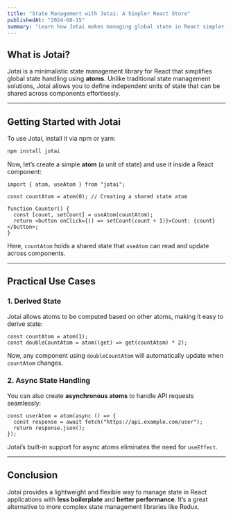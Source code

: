 ```yaml
---
title: "State Management with Jotai: A Simpler React Store"
publishedAt: "2024-08-15"
summary: "Learn how Jotai makes managing global state in React simpler with atoms, derived state, and async handling."
---
```


## What is Jotai?

Jotai is a minimalistic state management library for React that simplifies global state handling using **atoms**. Unlike traditional state management solutions, Jotai allows you to define independent units of state that can be shared across components effortlessly.

---

## Getting Started with Jotai

To use Jotai, install it via npm or yarn:

```sh
npm install jotai
```

Now, let’s create a simple **atom** (a unit of state) and use it inside a React component:

```tsx
import { atom, useAtom } from "jotai";

const countAtom = atom(0); // Creating a shared state atom

function Counter() {
  const [count, setCount] = useAtom(countAtom);
  return <button onClick={() => setCount(count + 1)}>Count: {count}</button>;
}
```

Here, `countAtom` holds a shared state that `useAtom` can read and update across components.

---

## Practical Use Cases

### 1. Derived State

Jotai allows atoms to be computed based on other atoms, making it easy to derive state:

```tsx
const countAtom = atom(1);
const doubleCountAtom = atom((get) => get(countAtom) * 2);
```

Now, any component using `doubleCountAtom` will automatically update when `countAtom` changes.

### 2. Async State Handling

You can also create **asynchronous atoms** to handle API requests seamlessly:

```tsx
const userAtom = atom(async () => {
  const response = await fetch("https://api.example.com/user");
  return response.json();
});
```

Jotai’s built-in support for async atoms eliminates the need for `useEffect`.

---

## Conclusion

Jotai provides a lightweight and flexible way to manage state in React applications with **less boilerplate** and **better performance**. It’s a great alternative to more complex state management libraries like Redux.
